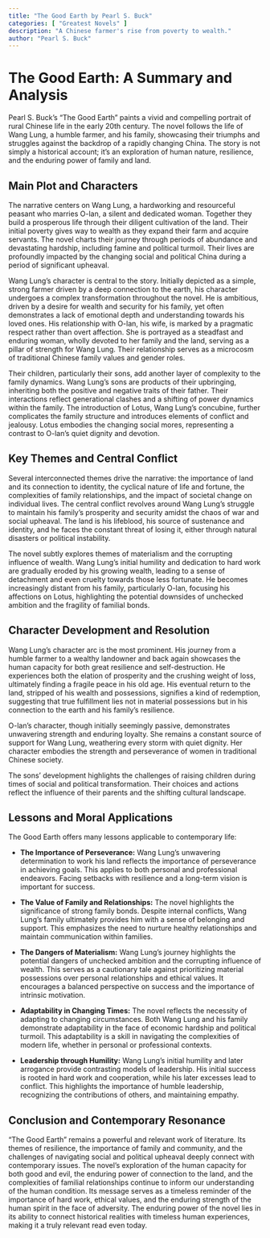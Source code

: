 ```yaml
---
title: "The Good Earth by Pearl S. Buck"
categories: [ "Greatest Novels" ]
description: "A Chinese farmer's rise from poverty to wealth."
author: "Pearl S. Buck"
---
```

# The Good Earth: A Summary and Analysis

Pearl S. Buck's "The Good Earth" paints a vivid and compelling portrait of rural Chinese life in the early 20th century.  The novel follows the life of Wang Lung, a humble farmer, and his family, showcasing their triumphs and struggles against the backdrop of a rapidly changing China.  The story is not simply a historical account; it's an exploration of human nature, resilience, and the enduring power of family and land.


## Main Plot and Characters

The narrative centers on Wang Lung, a hardworking and resourceful peasant who marries O-lan, a silent and dedicated woman.  Together they build a prosperous life through their diligent cultivation of the land.  Their initial poverty gives way to wealth as they expand their farm and acquire servants. The novel charts their journey through periods of abundance and devastating hardship, including famine and political turmoil. Their lives are profoundly impacted by the changing social and political China during a period of significant upheaval.

Wang Lung's character is central to the story.  Initially depicted as a simple, strong farmer driven by a deep connection to the earth, his character undergoes a complex transformation throughout the novel.  He is ambitious, driven by a desire for wealth and security for his family, yet often demonstrates a lack of emotional depth and understanding towards his loved ones. His relationship with O-lan, his wife, is marked by a pragmatic respect rather than overt affection.  She is portrayed as a steadfast and enduring woman, wholly devoted to her family and the land, serving as a pillar of strength for Wang Lung. Their relationship serves as a microcosm of traditional Chinese family values and gender roles.

Their children, particularly their sons, add another layer of complexity to the family dynamics. Wang Lung's sons are products of their upbringing, inheriting both the positive and negative traits of their father. Their interactions reflect generational clashes and a shifting of power dynamics within the family. The introduction of Lotus, Wang Lung's concubine, further complicates the family structure and introduces elements of conflict and jealousy. Lotus embodies the changing social mores, representing a contrast to O-lan's quiet dignity and devotion.


## Key Themes and Central Conflict

Several interconnected themes drive the narrative: the importance of land and its connection to identity, the cyclical nature of life and fortune, the complexities of family relationships, and the impact of societal change on individual lives. The central conflict revolves around Wang Lung's struggle to maintain his family's prosperity and security amidst the chaos of war and social upheaval. The land is his lifeblood, his source of sustenance and identity, and he faces the constant threat of losing it, either through natural disasters or political instability.

The novel subtly explores themes of materialism and the corrupting influence of wealth. Wang Lung's initial humility and dedication to hard work are gradually eroded by his growing wealth, leading to a sense of detachment and even cruelty towards those less fortunate.  He becomes increasingly distant from his family, particularly O-lan, focusing his affections on Lotus, highlighting the potential downsides of unchecked ambition and the fragility of familial bonds.


## Character Development and Resolution

Wang Lung's character arc is the most prominent. His journey from a humble farmer to a wealthy landowner and back again showcases the human capacity for both great resilience and self-destruction. He experiences both the elation of prosperity and the crushing weight of loss, ultimately finding a fragile peace in his old age. His eventual return to the land, stripped of his wealth and possessions, signifies a kind of redemption, suggesting that true fulfillment lies not in material possessions but in his connection to the earth and his family's resilience.

O-lan's character, though initially seemingly passive, demonstrates unwavering strength and enduring loyalty. She remains a constant source of support for Wang Lung, weathering every storm with quiet dignity.  Her character embodies the strength and perseverance of women in traditional Chinese society.

The sons’ development highlights the challenges of raising children during times of social and political transformation. Their choices and actions reflect the influence of their parents and the shifting cultural landscape.


## Lessons and Moral Applications

The Good Earth offers many lessons applicable to contemporary life:

* **The Importance of Perseverance:** Wang Lung's unwavering determination to work his land reflects the importance of perseverance in achieving goals. This applies to both personal and professional endeavors. Facing setbacks with resilience and a long-term vision is important for success.

* **The Value of Family and Relationships:** The novel highlights the significance of strong family bonds. Despite internal conflicts, Wang Lung's family ultimately provides him with a sense of belonging and support. This emphasizes the need to nurture healthy relationships and maintain communication within families.

* **The Dangers of Materialism:** Wang Lung's journey highlights the potential dangers of unchecked ambition and the corrupting influence of wealth.  This serves as a cautionary tale against prioritizing material possessions over personal relationships and ethical values.  It encourages a balanced perspective on success and the importance of intrinsic motivation.

* **Adaptability in Changing Times:** The novel reflects the necessity of adapting to changing circumstances. Both Wang Lung and his family demonstrate adaptability in the face of economic hardship and political turmoil. This adaptability is a skill in navigating the complexities of modern life, whether in personal or professional contexts.

* **Leadership through Humility:** Wang Lung's initial humility and later arrogance provide contrasting models of leadership.  His initial success is rooted in hard work and cooperation, while his later excesses lead to conflict.  This highlights the importance of humble leadership, recognizing the contributions of others, and maintaining empathy.


## Conclusion and Contemporary Resonance

"The Good Earth" remains a powerful and relevant work of literature. Its themes of resilience, the importance of family and community, and the challenges of navigating social and political upheaval deeply connect with contemporary issues. The novel's exploration of the human capacity for both good and evil, the enduring power of connection to the land, and the complexities of familial relationships continue to inform our understanding of the human condition. Its message serves as a timeless reminder of the importance of hard work, ethical values, and the enduring strength of the human spirit in the face of adversity. The enduring power of the novel lies in its ability to connect historical realities with timeless human experiences, making it a truly relevant read even today.

